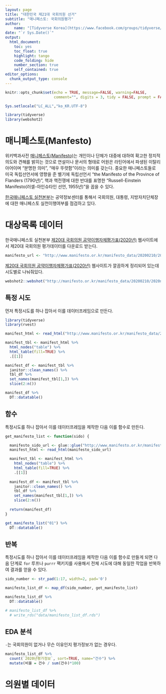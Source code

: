 ```yaml
---
layout: page
title: "대한민국 제21대 국회의원 선거"
subtitle: "매니페스토: 국회의원평가"
author:
    name: "[Tidyverse Korea](https://www.facebook.com/groups/tidyverse/)"
date: "`r Sys.Date()`"
output:
  html_document: 
    toc: yes
    toc_float: true
    highlight: tango
    code_folding: hide
    number_section: true
    self_contained: true
editor_options: 
  chunk_output_type: console
---
```


```r
knitr::opts_chunk$set(echo = TRUE, message=FALSE, warning=FALSE,
                      comment="", digits = 3, tidy = FALSE, prompt = FALSE, fig.align = 'center')

Sys.setlocale("LC_ALL","ko_KR.UTF-8")

library(tidyverse)
library(webshot2)
```


# 매니페스토(Manfesto) {#election-policy-manifesto}

위키백과사전 [매니페스토(Manifesto)](https://ko.wikipedia.org/wiki/매니페스토)는  개인이나 단체가 대중에 대하여 확고한 정치적 의도와 견해를 밝히는 것으로 연설이나 문서의 형태로 어원은 라틴어에서 파생된 이탈리아어이며 "분명한 의미", "매우 뚜렷함"이라는 의미를 갖는다. 중요한 매니페스토들로 미국 독립선언서에 영향을 준 벨기에 독립선언서 "the Manifesto of the Province of Flanders (1790년)", 핵과 핵전쟁에 대한 반대를 표명한 "Russell-Einstein Manifesto(러셀-아인슈타인 선언, 1955년)"을 꼽을 수 있다.

[한국매니페스토 실천본부](http://manifesto.or.kr/?page_id=3614)는 공약정보센터를 통해서 국회의원, 대통령, 지방자치단체장에 대한 매니페스토 실천이행여부를 점검하고 있다.

# 대상목록 데이터 {#manifest-data-list}

한국매니페스토 실천본부 [제20대 국회의원 공약이행자체평가표(2020년)](http://manifesto.or.kr/manifesto_data/20200210/2020na_map.htm) 웹사이트에서 제20대 국회의원 평가데이터를 다운로드 받는다.

```r

manifesto_url <- "http://www.manifesto.or.kr/manifesto_data/20200210/2020/2020_251.zip"
```

[제20대 국회의원 공약이행자체평가표(2020년)](http://manifesto.or.kr/manifesto_data/20200210/2020na_map.htm) 웹사이트가 깔끔하게 정리되어 있는데 시도별로 나눠줘있다.

```r
webshot2::webshot("http://manifesto.or.kr/manifesto_data/20200210/2020na_map.htm", "fig/manifesto_2020.png")
```


## 특정 시도 {#manifest-data-list-province}

먼저 특정시도를 하나 잡아서 이를 데이터프레임으로 만든다.

```r
library(tidyverse)
library(rvest)

manifest_html <- read_html("http://www.manifesto.or.kr/manifesto_data/20200210/20na/01.html")

manifest_tbl <- manifest_html %>% 
  html_nodes("table") %>% 
  html_table(fill=TRUE) %>% 
  .[[1]]

manifest_df <- manifest_tbl %>% 
  janitor::clean_names() %>% 
  tbl_df %>% 
  set_names(manifest_tbl[1,]) %>% 
  slice(2:n())

manifest_df %>% 
  DT::datatable()
```


## 함수 {#manifest-data-list-province-function}

특정시도를 하나 잡아서 이를 데이터프레임을 제작한 다음 이를 함수로 만든다.

```r

get_manifesto_list <- function(sido) {

  manifesto_sido_url <- glue::glue("http://www.manifesto.or.kr/manifesto_data/20200210/20na/{sido}.html")
  manifest_html <- read_html(manifesto_sido_url)

  manifest_tbl <- manifest_html %>% 
    html_nodes("table") %>% 
    html_table(fill=TRUE) %>% 
    .[[1]]
  
  manifest_df <- manifest_tbl %>% 
    janitor::clean_names() %>% 
    tbl_df %>% 
    set_names(manifest_tbl[1,]) %>% 
    slice(2:n())
  
  return(manifest_df)
} 

get_manifesto_list("01") %>% 
  DT::datatable()
```

## 반복 {#manifest-data-list-province-loop}

특정시도를 하나 잡아서 이를 데이터프레임을 제작한 다음 이를 함수로 만들게 되면 다음 단계로 `for` 루프나 `purrr` 팩키지를 사용해서 전체 시도에 대해 동일한 작업을 반복하여 결과를 얻을 수 있다.

```r
sido_number <- str_pad(1:17, width=2, pad='0')

manifesto_list_df <- map_df(sido_number, get_manifesto_list)

manifesto_list_df %>% 
  DT::datatable()

# manifesto_list_df %>%
  # write_rds("data/manifesto_list_df.rds")
```

## EDA 분석 {#manifest-EDA}

`-`는 국회의원이 없거나 무슨 이유인지 평가정보가 없는 경우다. 

```r
manifesto_list_df %>% 
  count(`2020년평가정보`, sort=TRUE, name="건수") %>% 
  mutate(비율 = 건수 / sum(건수)*100)
```


# 의원별 데이터 {#manifest-data-congressman}



